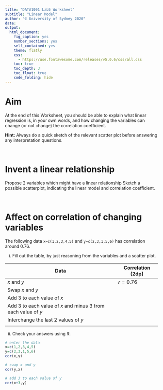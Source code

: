 ```yaml
---
title: "DATA1001 Lab5 Worksheet"
subtitle: "Linear Model"
author: "© University of Sydney 2020"
date: 
output:
  html_document:
    fig_caption: yes
    number_sections: yes
    self_contained: yes
    theme: flatly
    css: 
      - https://use.fontawesome.com/releases/v5.0.6/css/all.css
    toc: true
    toc_depth: 3
    toc_float: true
    code_folding: hide
---
```

<style>
h2 { /* Header 2 */
    font-size: 22px
}
</style>

<style>
h3 { /* Header 3 */
    font-size: 18px
}
</style>

# <i class="fa fa-crosshairs"></i> Aim {-}

At the end of this Worksheet, you should be able to explain what linear regression is, in your own words, and how changing the variables can change (or not change) the correlation coefficient.

**Hint:** Always do a quick sketch of the relevant scatter plot before answering any interpretation questions.

<br>

# Invent a linear relationship

Propose 2 variables which might have a linear relationship
Sketch a possible scatterplot, indicating the linear model and correlation coefficient.

<br>

# Affect on correlation of changing variables

The following data `x=c(1,2,3,4,5)` and `y=c(2,3,1,5,6)` has correlation around 0.76.

(i) Fill out the table, by just reasoning from the variables and a scatter plot.

|Data|Correlation (2dp)|
|---|---|
|$x$ and $y$|$r=0.76$|
|Swap $x$ and $y$||
|Add 3 to each value of $x$||
|Add 3 to each value of $x$ and minus 3 from each value of $y$||
|Interchange the last 2 values of $y$||
|||

(ii) Check your answers using R.

```r
# enter the data
x=c(1,2,3,4,5)
y=c(2,3,1,5,6)
cor(x,y)

# swap x and y
cor(y,x)

# add 3 to each value of y
cor(x+3,y)
```



